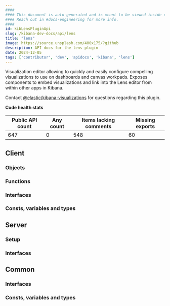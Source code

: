 ```yaml
---
####
#### This document is auto-generated and is meant to be viewed inside our experimental, new docs system.
#### Reach out in #docs-engineering for more info.
####
id: kibLensPluginApi
slug: /kibana-dev-docs/api/lens
title: "lens"
image: https://source.unsplash.com/400x175/?github
description: API docs for the lens plugin
date: 2024-12-05
tags: ['contributor', 'dev', 'apidocs', 'kibana', 'lens']
---
```


Visualization editor allowing to quickly and easily configure compelling visualizations to use on dashboards and canvas workpads. Exposes components to embed visualizations and link into the Lens editor from within other apps in Kibana.

Contact [@elastic/kibana-visualizations](https://github.com/orgs/elastic/teams/kibana-visualizations) for questions regarding this plugin.

**Code health stats**

| Public API count  | Any count | Items lacking comments | Missing exports |
|-------------------|-----------|------------------------|-----------------|
| 647 | 0 | 548 | 60 |

## Client

### Objects
<DocDefinitionList data={lensObj.client.objects}/>

### Functions
<DocDefinitionList data={lensObj.client.functions}/>

### Interfaces
<DocDefinitionList data={lensObj.client.interfaces}/>

### Consts, variables and types
<DocDefinitionList data={lensObj.client.misc}/>

## Server

### Setup
<DocDefinitionList data={[lensObj.server.setup]}/>

### Interfaces
<DocDefinitionList data={lensObj.server.interfaces}/>

## Common

### Interfaces
<DocDefinitionList data={lensObj.common.interfaces}/>

### Consts, variables and types
<DocDefinitionList data={lensObj.common.misc}/>

